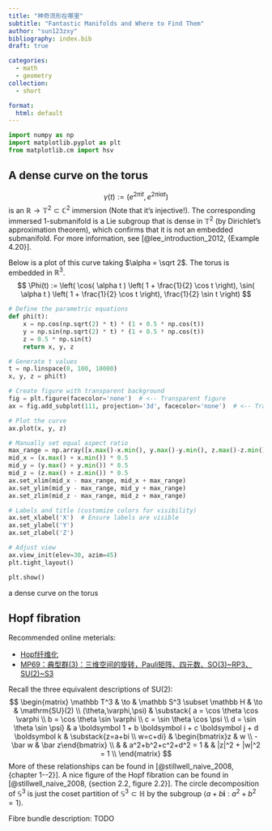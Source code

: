 ```yaml
---
title: "神奇流形在哪里"
subtitle: "Fantastic Manifolds and Where to Find Them"
author: "sun123zxy"
bibliography: index.bib
draft: true

categories:
  - math
  - geometry
collection:
  - short

format:
  html: default
---
```


\renewcommand\vec\boldsymbol

```python
import numpy as np
import matplotlib.pyplot as plt
from matplotlib.cm import hsv
```

## A dense curve on the torus

$$
\gamma(t) := (e^{2\pi i t}, e^{2 \pi i \alpha t})
$$
is an $\mathbb R \to \mathbb T^2 \subset \mathbb C^2$ immersion (Note that it's injective!). The corresponding immersed $1$-submanifold is a Lie subgroup that is dense in $\mathbb T^2$ (by Dirichlet's approximation theorem), which confirms that it is not an embedded submanifold. For more information, see [@lee_introduction_2012, {Example 4.20}].

Below is a plot of this curve taking $\alpha = \sqrt 2$. The torus is embedded in $\mathbb R^3$.
$$
\Phi(t) := \left( \cos( \alpha t ) \left( 1 + \frac{1}{2} \cos t \right), \sin( \alpha t ) \left( 1 + \frac{1}{2} \cos t \right), \frac{1}{2} \sin t \right)
$$
 

:::{#fig-dense-curve-on-torus}

```python
# Define the parametric equations
def phi(t):
    x = np.cos(np.sqrt(2) * t) * (1 + 0.5 * np.cos(t))
    y = np.sin(np.sqrt(2) * t) * (1 + 0.5 * np.cos(t))
    z = 0.5 * np.sin(t)
    return x, y, z

# Generate t values
t = np.linspace(0, 100, 10000)
x, y, z = phi(t)

# Create figure with transparent background
fig = plt.figure(facecolor='none')  # <-- Transparent figure
ax = fig.add_subplot(111, projection='3d', facecolor='none')  # <-- Transparent axes

# Plot the curve
ax.plot(x, y, z)

# Manually set equal aspect ratio
max_range = np.array([x.max()-x.min(), y.max()-y.min(), z.max()-z.min()]).max() * 0.5
mid_x = (x.max() + x.min()) * 0.5
mid_y = (y.max() + y.min()) * 0.5
mid_z = (z.max() + z.min()) * 0.5
ax.set_xlim(mid_x - max_range, mid_x + max_range)
ax.set_ylim(mid_y - max_range, mid_y + max_range)
ax.set_zlim(mid_z - max_range, mid_z + max_range)

# Labels and title (customize colors for visibility)
ax.set_xlabel('X')  # Ensure labels are visible
ax.set_ylabel('Y')
ax.set_zlabel('Z')

# Adjust view
ax.view_init(elev=30, azim=45)
plt.tight_layout()

plt.show()
```

a dense curve on the torus
:::

## Hopf fibration

Recommended online meterials:

- [Hopf纤维化](https://zhuanlan.zhihu.com/p/112985074)
- [MP69：典型群(3)：三维空间的旋转，Pauli矩阵、四元数、SO(3)\~RP3、SU(2)\~S3](https://zhuanlan.zhihu.com/p/51684298)

Recall the three equivalent descriptions of $\mathrm{SU}(2)$:
$$
\begin{matrix}
\mathbb T^3           & \to & \mathbb S^3 \subset \mathbb H & \to   & \mathrm{SU}(2) \\
(\theta,\varphi,\psi) & \substack{ a = \cos \theta \cos \varphi \\ b = \cos \theta \sin \varphi \\ c = \sin \theta \cos \psi \\ d = \sin \theta \sin \psi}  & a \vec 1 + b \vec i + c \vec j + d \vec k &              \substack{z=a+bi \\ w=c+di}  & \begin{bmatrix}z & w \\ -\bar w & \bar z\end{bmatrix} \\
                      &     &  a^2+b^2+c^2+d^2 = 1  &       & |z|^2 + |w|^2 = 1 \\
\end{matrix}
$$
More of these relationships can be found in [@stillwell_naive_2008, {chapter 1--2}]. A nice figure of the Hopf fibration can be found in [@stillwell_naive_2008, {section 2.2, figure 2.2}]. The circle decomposition of $\mathbb S^3$ is just the coset partition of $\mathbb S^3 \subset \mathbb H$ by the subgroup $\langle a + b \vec i : a^2+b^2=1 \rangle$.

Fibre bundle description: TODO